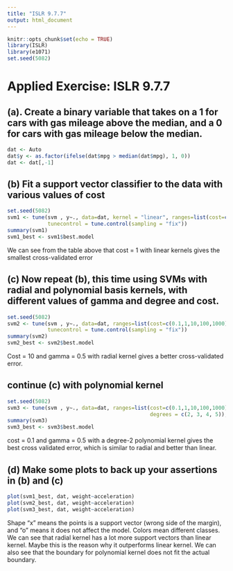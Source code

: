 ---
title: "ISLR 9.7.7"
output: html_document
---

```{r setup, include=FALSE}
knitr::opts_chunk$set(echo = TRUE)
library(ISLR)
library(e1071)
set.seed(5082)
```

# Applied Exercise: ISLR 9.7.7

##  (a). Create a binary variable that takes on a 1 for cars with gas mileage above the median, and a 0 for cars with gas mileage below the median.
``` {r}
dat <- Auto
dat$y <- as.factor(ifelse(dat$mpg > median(dat$mpg), 1, 0))
dat <- dat[,-1]
```
  
## (b) Fit a support vector classifier to the data with various values of cost
``` {r}
set.seed(5082)
svm1 <- tune(svm , y∼., data=dat, kernel = "linear", ranges=list(cost=c(0.1,1,10,100,1000)), 
             tunecontrol = tune.control(sampling = "fix"))
summary(svm1)
svm1_best <- svm1$best.model
```
  
We can see from the table above that cost = 1 with linear kernels gives the smallest cross-validated error
    
## (c) Now repeat (b), this time using SVMs with radial and polynomial basis kernels, with different values of gamma and degree and cost.  
``` {r}
set.seed(5082)
svm2 <- tune(svm , y∼., data=dat, ranges=list(cost=c(0.1,1,10,100,1000), kernel = "radial",  gamma = c(0.5,1,2,3,4)), 
             tunecontrol = tune.control(sampling = "fix"))
summary(svm2)
svm2_best <- svm2$best.model
```
  
Cost = 10 and gamma = 0.5 with radial kernel gives a better cross-validated error.  
  
## continue (c) with polynomial kernel  
``` {r}
set.seed(5082)
svm3 <- tune(svm , y∼., data=dat, ranges=list(cost=c(0.1,1,10,100,1000), kernel = "polynomial", gamma = c(0.5,1,2,3,4), 
                                              degrees = c(2, 3, 4, 5)), tunecontrol = tune.control(sampling = "fix"))
summary(svm3)
svm3_best <- svm3$best.model
```

cost = 0.1 and gamma = 0.5 with a degree-2 polynomial kernel gives the best cross validated error, which is similar to radial and better than linear.  
  
## (d) Make some plots to back up your assertions in (b) and (c)  
``` {r}
plot(svm1_best, dat, weight~acceleration)
plot(svm2_best, dat, weight~acceleration)
plot(svm3_best, dat, weight~acceleration)
```
  
Shape "x" means the points is a support vector (wrong side of the margin), and "o" means it does not affect the model. Colors mean different classes. We can see that radial kernel has a lot more support vectors than linear kernel. Maybe this is the reason why it outperforms linear kernel. We can also see that the boundary for polynomial kernel does not fit the actual boundary. 














